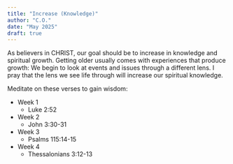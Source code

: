 ```yaml
---
title: "Increase (Knowledge)"
author: "C.O."
date: "May 2025"
draft: true
---
```


As believers in CHRIST, our goal should be to increase in knowledge and spiritual growth. Getting older usually comes with experiences that produce growth: We begin to look at events and issues through a different lens. I pray that the lens we see life through will increase our spiritual knowledge.

Meditate on these verses to gain wisdom:

-   Week 1
    -   Luke 2:52
-   Week 2
    -   John 3:30-31
-   Week 3
    -   Psalms 115:14-15
-   Week 4
    -   Thessalonians 3:12-13
